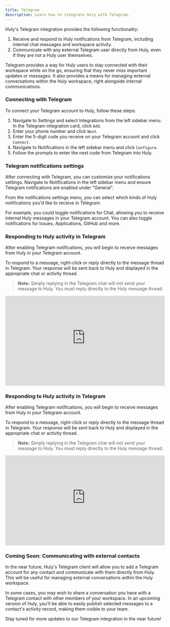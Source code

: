 ```yaml
---
title: Telegram
description: Learn how to integrate Huly with Telegram.
---
```



Huly's Telegram integration provides the following functionality:

1. Receive and respond to Huly notifications from Telegram, including internal chat messages and workspace activity.
2. Communicate with any external Telegram user directly from Huly, even if they are not a Huly user themselves.

Telegram provides a way for Huly users to stay connected with their workspace while on the go, ensuring that they never miss important updates or messages. It also provides a means for managing external conversations within the Huly workspace, right alongside internal communications.

### Connecting with Telegram

To connect your Telegram account to Huly, follow these steps:

1. Navigate to Settings and select Integrations from the left sidebar menu. In the Telegram integration card, click `Add`.
2. Enter your phone number and click `Next`.
3. Enter the 5-digit code you receive on your Telegram account and click `Connect`.
4. Navigate to Notifications in the left sidebar menu and click `Configure`.
5. Follow the prompts to enter the next code from Telegram into Huly.

### Telegram notifications settings

After connecting with Telegram, you can customize your notifications settings. Navigate to Notifications in the left sidebar menu and ensure Telegram notifications are enabled under "General".

From the notifications settings menu, you can select which kinds of Huly notifications you'd like to receive in Telegram.

For example, you could toggle notifications for Chat, allowing you to receive internal Huly messages in your Telegram account. You can also toggle notifications for Issues, Applications, GitHub and more.

### Responding to Huly activity in Telegram

After enabling Telegram notifications, you will begin to receive messages from Huly in your Telegram account.

To respond to a message, right-click or reply directly to the message thread in Telegram. Your response will be sent back to Huly and displayed in the appropriate chat or activity thread.

> **Note:** Simply replying in the Telegram chat will not send your message to Huly. You must reply directly to the Huly message thread.

<div style="position: relative; padding-top: 56.25%;">
  <iframe
    src="https://customer-davn16od7sue0s1k.cloudflarestream.com/e8c73dcf286fc285ab22ab6d99d087a6/iframe?poster=https%3A%2F%2Fcustomer-davn16od7sue0s1k.cloudflarestream.com%2Fe8c73dcf286fc285ab22ab6d99d087a6%2Fthumbnails%2Fthumbnail.jpg%3Ftime%3D%26height%3D600"
    loading="lazy"
    style="border: none; position: absolute; top: 0; left: 0; height: 100%; width: 100%;"
    allow="accelerometer; gyroscope; autoplay; encrypted-media; picture-in-picture;"
    allowfullscreen="true"
  ></iframe>
</div>

### Responding to Huly activity in Telegram

After enabling Telegram notifications, you will begin to receive messages from Huly in your Telegram account.

To respond to a message, right-click or reply directly to the message thread in Telegram. Your response will be sent back to Huly and displayed in the appropriate chat or activity thread.

> **Note:** Simply replying in the Telegram chat will not send your message to Huly. You must reply directly to the Huly message thread.

<div style="position: relative; padding-top: 56.25%;">
  <iframe
    src="https://customer-davn16od7sue0s1k.cloudflarestream.com/e8c73dcf286fc285ab22ab6d99d087a6/iframe?poster=https%3A%2F%2Fcustomer-davn16od7sue0s1k.cloudflarestream.com%2Fe8c73dcf286fc285ab22ab6d99d087a6%2Fthumbnails%2Fthumbnail.jpg%3Ftime%3D%26height%3D600"
    loading="lazy"
    style="border: none; position: absolute; top: 0; left: 0; height: 100%; width: 100%;"
    allow="accelerometer; gyroscope; autoplay; encrypted-media; picture-in-picture;"
    allowfullscreen="true"
  ></iframe>
</div>

### Coming Soon: Communicating with external contacts

In the near future, Huly's Telegram client will allow you to add a Telegram account for any contact and communicate with them directly from Huly. This will be useful for managing external conversations within the Huly workspace.

In some cases, you may wish to share a conversation you have with a Telegram contact with other members of your workspace. In an upcoming version of Huly, you'll be able to easily publish selected messages to a contact's activity record, making them visible to your team.

Stay tuned for more updates to our Telegram integration in the near future!
